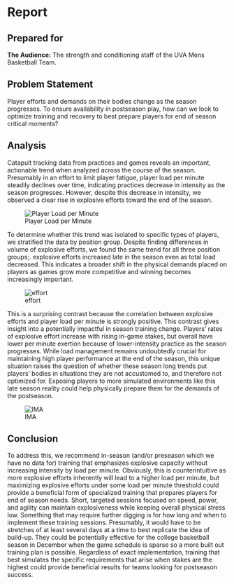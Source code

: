 # Report {.unnumbered}

## Prepared for {.unnumbered}

**The Audience:** The strength and conditioning staff of the UVA Mens Basketball Team.

## Problem Statement

Player efforts and demands on their bodies change as the season progresses. To ensure availability in postseason play, how can we look to optimize training and recovery to best prepare players for end of season critical moments?

## Analysis

Catapult tracking data from practices and games reveals an important, actionable trend when analyzed across the course of the season. Presumably in an effort to limit player fatigue, player load per minute steadily declines over time, indicating practices decrease in intensity as the season progresses. However, despite this decrease in intensity, we observed a clear rise in explosive efforts toward the end of the season.

![Player Load per Minute](player_load_per_minute.png)

To determine whether this trend was isolated to specific types of players, we stratified the data by position group. Despite finding differences in volume of explosive efforts, we found the same trend for all three position groups;. explosive efforts increased late in the season even as total load decreased. This indicates a broader shift in the physical demands placed on players as games grow more competitive and winning becomes increasingly important.

![effort](effort.png)

This is a surprising contrast because the correlation between explosive efforts and player load per minute is strongly positive. This contrast gives insight into a potentially impactful in season training change.  Players' rates of explosive effort increase with rising in-game stakes, but overall have lower per minute exertion because of lower-intensity practice as the season progresses. While load management remains undoubtedly crucial for maintaining high player performance at the end of the season, this unique situation raises the question of whether these season long trends put players’ bodies in situations they are not accustomed to, and therefore not optimized for. Exposing players to more simulated environments like this late season reality could help physically prepare them for the demands of the postseason.

![IMA](ima.png)

## Conclusion

To address this, we recommend in-season (and/or preseason which we have no data for) training that emphasizes explosive capacity without increasing intensity by load per minute. Obviously, this is counterintuitive as more explosive efforts inherently will lead to a higher load per minute, but maximizing explosive efforts under some load per minute threshold could provide a beneficial form of specialized training that prepares players for end of season needs.  Short, targeted sessions focused on speed, power, and agility can maintain explosiveness while keeping overall physical stress low. 
Something that may require further digging is for how long and when to implement these training sessions. Presumably, it would have to be stretches of at least several days at a time to best replicate the idea of build-up. They could be potentially effective for the college basketball season in December when the game schedule is sparse so a more built out training plan is possible. Regardless of exact implementation, training that best simulates the specific requirements that arise when stakes are the highest could provide beneficial results for teams looking for postseason success.
